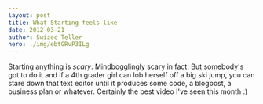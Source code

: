 ```yaml
---
layout: post
title: What Starting feels like
date: 2012-03-21
author: Swizec Teller
hero: ./img/ebtGRvP3ILg
---
```


 Starting anything is _scary_. Mindbogglingly scary in fact. But somebody's got to do it and if a 4th grader girl can lob herself off a big ski jump, you can stare down that text editor until it produces some code, a blogpost, a business plan or whatever. Certainly the best video I've seen this month :)

